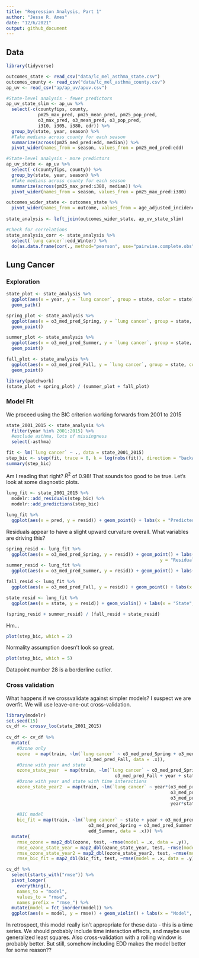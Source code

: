 ```yaml
---
title: "Regression Analysis, Part 1"
author: "Jesse R. Ames"
date: "12/6/2021"
output: github_document
---
```


## Data

```r
library(tidyverse)

outcomes_state <- read_csv("data/lc_mel_asthma_state.csv")
outcomes_county <- read_csv("data/lc_mel_asthma_county.csv")
ap_uv <- read_csv("ap/ap_uv/apuv.csv")

#State-level analysis - fewer predictors
ap_uv_state_slim <- ap_uv %>%
  select(-c(countyfips, county,
            pm25_max_pred, pm25_mean_pred, pm25_pop_pred,
            o3_max_pred, o3_mean_pred, o3_pop_pred,
            i310, i305, i380, edr)) %>%
  group_by(state, year, season) %>%
  #Take medians across county for each season
  summarize(across(pm25_med_pred:edd, median)) %>%
  pivot_wider(names_from = season, values_from = pm25_med_pred:edd)

#State-level analysis - more predictors
ap_uv_state <- ap_uv %>%
  select(-c(countyfips, county)) %>%
  group_by(state, year, season) %>%
  #Take medians across county for each season
  summarize(across(pm25_max_pred:i380, median)) %>%
  pivot_wider(names_from = season, values_from = pm25_max_pred:i380)

outcomes_wider_state <- outcomes_state %>%
  pivot_wider(names_from = outcome, values_from = age_adjusted_incidence_rate)
  
state_analysis <- left_join(outcomes_wider_state, ap_uv_state_slim)

#Check for correlations
state_analysis_corr <- state_analysis %>% 
  select(`lung cancer`:edd_Winter) %>% 
  do(as.data.frame(cor(., method="pearson", use="pairwise.complete.obs")))
```

## Lung Cancer

### Exploration

```r
state_plot <- state_analysis %>%
  ggplot(aes(x = year, y = `lung cancer`, group = state, color = state)) +
  geom_path()

spring_plot <- state_analysis %>%
  ggplot(aes(x = o3_med_pred_Spring, y = `lung cancer`, group = state, color = state)) +
  geom_point()

summer_plot <- state_analysis %>%
  ggplot(aes(x = o3_med_pred_Summer, y = `lung cancer`, group = state, color = state)) +
  geom_point()

fall_plot <- state_analysis %>%
  ggplot(aes(x = o3_med_pred_Fall, y = `lung cancer`, group = state, color = state)) +
  geom_point()

library(patchwork)
(state_plot + spring_plot) / (summer_plot + fall_plot)
```


### Model Fit

We proceed using the BIC criterion working forwards from 2001 to 2015

```r
state_2001_2015 <- state_analysis %>%
  filter(year %in% 2001:2015) %>%
  #exclude asthma, lots of missingness
  select(-asthma)

fit <- lm(`lung cancer` ~ ., data = state_2001_2015)
step_bic <- step(fit, trace = 0, k = log(nobs(fit)), direction = "backward")
summary(step_bic)
```

Am I reading that right? $R^2$ of 0.98! That sounds too good to be true. Let's look at some diagnostic plots.

```r
lung_fit <- state_2001_2015 %>%
  modelr::add_residuals(step_bic) %>%
  modelr::add_predictions(step_bic)

lung_fit %>%
  ggplot(aes(x = pred, y = resid)) + geom_point() + labs(x = "Predicted value", y = "Residual")
```

Residuals appear to have a slight upward curvature overall. What variables are driving this?
```r
spring_resid <- lung_fit %>%
  ggplot(aes(x = o3_med_pred_Spring, y = resid)) + geom_point() + labs(x = "Spring Median O3",
                                                          y = "Residual")
summer_resid <- lung_fit %>%
  ggplot(aes(x = o3_med_pred_Summer, y = resid)) + geom_point() + labs(x = "Summer Median O3", y = "Residual")

fall_resid <- lung_fit %>%
  ggplot(aes(x = o3_med_pred_Fall, y = resid)) + geom_point() + labs(x = "Fall Median O3", y = "Residual")

state_resid <- lung_fit %>%
  ggplot(aes(x = state, y = resid)) + geom_violin() + labs(x = "State", y = "Residual")

(spring_resid + summer_resid) / (fall_resid + state_resid)
```

Hm...

```r
plot(step_bic, which = 2)
```

Normality assumption doesn't look so great.

```r
plot(step_bic, which = 5)
```

Datapoint number 28 is a borderline outlier.

### Cross validation

What happens if we crossvalidate against simpler models? I suspect we are overfit. We will use leave-one-out cross-validation.

```r
library(modelr)
set.seed(15)
cv_df <- crossv_loo(state_2001_2015)
    
cv_df <- cv_df %>% 
  mutate(
    #Ozone only
    ozone  = map(train, ~lm(`lung cancer` ~ o3_med_pred_Spring + o3_med_pred_Summer +
                              o3_med_pred_Fall, data = .x)),
    #Ozone with year and state
    ozone_state_year  = map(train, ~lm(`lung cancer` ~ o3_med_pred_Spring + o3_med_pred_Summer +
                                         o3_med_pred_Fall + year + state, data = .x)),
    #Ozone with year and state with time interactions
    ozone_state_year2  = map(train, ~lm(`lung cancer` ~ year*(o3_med_pred_Spring +
                                                              o3_med_pred_Summer +
                                                              o3_med_pred_Fall) + year + state +
                                                              year*state, data = .x)),
    
    #BIC model
    bic_fit = map(train, ~lm(`lung cancer` ~ state + year + o3_med_pred_Fall +
                               o3_med_pred_Spring + o3_med_pred_Summer + edd_Fall + edd_Spring +
                               edd_Summer, data = .x))) %>% 
  mutate(
    rmse_ozone = map2_dbl(ozone, test, ~rmse(model = .x, data = .y)),
    rmse_ozone_state_year = map2_dbl(ozone_state_year, test, ~rmse(model = .x, data = .y)),
    rmse_ozone_state_year2 = map2_dbl(ozone_state_year2, test, ~rmse(model = .x, data = .y)),
    rmse_bic_fit = map2_dbl(bic_fit, test, ~rmse(model = .x, data = .y)))

cv_df %>% 
  select(starts_with("rmse")) %>% 
  pivot_longer(
    everything(),
    names_to = "model", 
    values_to = "rmse",
    names_prefix = "rmse_") %>% 
  mutate(model = fct_inorder(model)) %>% 
  ggplot(aes(x = model, y = rmse)) + geom_violin() + labs(x = "Model", y = "RMSE")
```

In retrospect, this model really isn't appropriate for these data - this is a time series. We should probably include time interaction effects, and maybe use generalized least squares. Also cross-validation with a rolling window is probably better. But still, somehow including EDD makes the model better for some reason??

